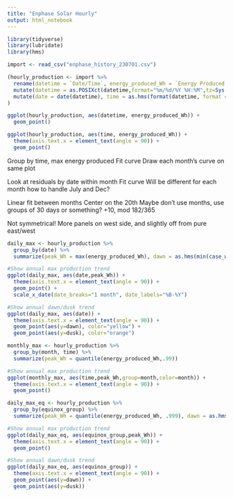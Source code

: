 ```yaml
---
title: "Enphase Solar Hourly"
output: html_notebook
---
```


```r
library(tidyverse)
library(lubridate)
library(hms)
```


```r
import <- read_csv("enphase_history_230701.csv")

(hourly_production <- import %>% 
  rename(datetime = `Date/Time`, energy_produced_Wh = `Energy Produced (Wh)`) %>% 
  mutate(datetime = as.POSIXct(datetime,format="%m/%d/%Y %H:%M",tz=Sys.timezone())) %>% 
  mutate(date = date(datetime), time = as.hms(format(datetime, format = "%H:%M:%S")), month = month(datetime, label=TRUE), year = year(datetime), day = day(datetime), yday = yday(datetime), monthday = format(datetime, "%m-%d"), wday = wday(datetime, label=TRUE), equinox_day = (yday + 10) %% 365, equinox_group = floor((equinox_day+15)/30)*30)
)
```



```r
ggplot(hourly_production, aes(datetime, energy_produced_Wh)) +
  geom_point()

ggplot(hourly_production, aes(time, energy_produced_Wh)) +
  theme(axis.text.x = element_text(angle = 90)) +
  geom_point()

```

Group by time, max energy produced
Fit curve
Draw each month's curve on same plot

Look at residuals by date within month
Fit curve
Will be different for each month
how to handle July and Dec?

Linear fit between months
Center on the 20th
Maybe don't use months, use groups of 30 days or something? 
+10, mod 182/365

Not symmetrical! More panels on west side, and slightly off from pure east/west

```r

daily_max <- hourly_production %>% 
  group_by(date) %>% 
  summarize(peak_Wh = max(energy_produced_Wh), dawn = as.hms(min(case_when(energy_produced_Wh > 0 ~ time), na.rm = TRUE)), dusk = as.hms(max(case_when(energy_produced_Wh > 0 ~ time), na.rm = TRUE)))

#Show annual max production trend
ggplot(daily_max, aes(date,peak_Wh)) +
  theme(axis.text.x = element_text(angle = 90)) +
  geom_point() + 
  scale_x_date(date_breaks="1 month", date_labels="%B-%Y")

#Show annual dawn/dusk trend
ggplot(daily_max, aes(date)) +
  theme(axis.text.x = element_text(angle = 90)) +
  geom_point(aes(y=dawn), color="yellow") +
  geom_point(aes(y=dusk), color="orange")


```
```r

monthly_max <- hourly_production %>% 
  group_by(month, time) %>% 
  summarize(peak_Wh = quantile(energy_produced_Wh,.99))

#Show annual max production trend
ggplot(monthly_max, aes(time,peak_Wh,group=month,color=month)) +
  theme(axis.text.x = element_text(angle = 90)) +
  geom_point()

```


```r

daily_max_eq <- hourly_production %>% 
  group_by(equinox_group) %>% 
  summarize(peak_Wh = quantile(energy_produced_Wh, .999), dawn = as.hms(quantile(case_when(energy_produced_Wh > 0 ~ time), .99,  na.rm = TRUE)), dusk = as.hms(quantile(case_when(energy_produced_Wh > 0 ~ time), .01, na.rm = TRUE)))

#Show annual max production trend
ggplot(daily_max_eq, aes(equinox_group,peak_Wh)) +
  theme(axis.text.x = element_text(angle = 90)) +
  geom_point()

#Show annual dawn/dusk trend
ggplot(daily_max_eq, aes(equinox_group)) +
  theme(axis.text.x = element_text(angle = 90)) +
  geom_point(aes(y=dawn)) +
  geom_point(aes(y=dusk))

```

